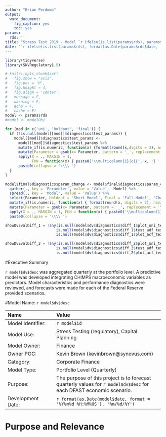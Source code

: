 ```yaml
---
author: "Brian Perdomo"
output: 
  word_document: 
    fig_caption: yes
    toc: yes
params: 
  rds: ''
title: "Stress Test 2019 - Model `r ifelse(is.list(params$rds), params$rds$id, params$rds)`"
date: "`r ifelse(is.list(params$rds), format(as.Date(params$rds$date, format = '%Y%m%d %H:%M%OS'), '%B %d, %Y'), '')`"
---
```


```r
library(tidyverse)
library(SNVRegulatory1.5)

# knitr::opts_chunk$set(
#   fig.show = "asis", 
#   fig.pos = 'H', 
#   fig.height = 4,
#   fig.align = 'center', 
#   message = F, 
#   warning = F, 
#   echo = F,
#   cache = F)
model <- params$rds
#model <- modelObj

for (mod in c('uni', 'holdout', 'final')) {
  if (!is.null(model[[mod]]$diagnostics$test_params)) {
    model[[mod]]$diagnostics$test_params <- 
      model[[mod]]$diagnostics$test_params %>% 
      mutate_if(is.numeric, function(x) {format(round(x,digits = 3), nsmall = 3)}) %>%
      mutate(Parameter = gsub(x= Parameter, pattern = '_', replacement = '\\_', fixed = T)) %>%
      apply(X = ., MARGIN = 1,
            FUN = function(x) { paste0('\\multicolumn{1}{c}{', x, '} ', collapse = '& ')}) %>% 
      paste0(collapse = '\\\\ ')
  }
}

model$final$diagnostics$param_change <- model$final$diagnostics$param_change %>% 
  gather(., key = 'Parameter', value = 'Value', -Model) %>% 
  spread(., key = 'Model', value = 'Value') %>% 
  select(Parameter, Holdout = 'Short Model', Final = 'Full Model', 'Change (%)' = 'Change PCT') %>% 
  mutate_if(is.numeric, function(x) { format(round(x, digits = 3), nsmall = 3)}) %>% 
  mutate(Parameter = gsub(x= Parameter, pattern = '_', replacement = '\\_', fixed = T)) %>%
  apply(X = ., MARGIN = 1, FUN = function(x) { paste0('\\multicolumn{1}{c}{', x, '} ', collapse = '& ')}) %>% 
  paste0(collapse = '\\\\ ')

showDvEvalDiff_1 = !any(is.null(model$dv$diagnostics$diff_1$plot_uni_text),
                       is.null(model$dv$diagnostics$diff_1$test_adf_text),
                       is.null(model$dv$diagnostics$diff_1$plot_acf_text))

showDvEvalDiff_2 = !any(is.null(model$dv$diagnostics$diff_2$plot_uni_text),
                       is.null(model$dv$diagnostics$diff_2$test_adf_text),
                       is.null(model$dv$diagnostics$diff_2$plot_acf_text))
```


#Executive Summary

`r model$dv$desc` was aggregated quarterly at the portfolio level. A predictive model was developed integrating CHIMPS macroeconomic variables as predictors. Model characteristics and performance diagnostics were reviewed, and forecasts were made for each of the Federal Reserve provided scenarios.

#Model Name: `r model$dv$desc`

|Name|Value|
|:----|:----------|
|Model Identifier:| `r model$id`|
|Model Use:|Stress Testing (regulatory), Capital Planning|
|Model Owner:|Finance|
|Owner POC:|Kevin Brown (kevinbrown@synovus.com)|
|Category:|Corporate Finance|
|Model Type:|Portfolio Level (Quarterly)|
|Purpose:|The purpose of this project is to forecast quarterly values for `r model$dv$desc` for each DFAST economic scenario.|
|Development Date:|`r format(as.Date(model$date, format = '%Y%m%d %H:%M%OS'), '%m/%d/%Y')`

# Purpose and Relevance